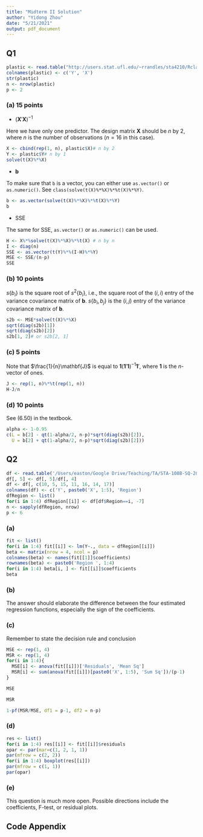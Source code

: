 ```yaml
---
title: "Midterm II Solution"
author: "Yidong Zhou"
date: "5/21/2021"
output: pdf_document
---
```


## Q1

```r
plastic <- read.table("http://users.stat.ufl.edu/~rrandles/sta4210/Rclassnotes/data/textdatasets/KutnerData/Chapter%20%201%20Data%20Sets/CH01PR22.txt")
colnames(plastic) <- c('Y', 'X')
str(plastic)
n <- nrow(plastic)
p <- 2
```

### (a) 15 points

- $(\mathbf{X}'\mathbf{X})^{-1}$

Here we have only one predictor. The design matrix $\mathbf{X}$ should be $n$ by $2$, where $n$ is the number of observations ($n=16$ in this case).

```r
X <- cbind(rep(1, n), plastic$X)# n by 2
Y <- plastic$Y# n by 1
solve(t(X)%*%X)
```

- $\mathbf{b}$

To make sure that `b` is a vector, you can either use `as.vector()` or `as.numeric()`. See `class(solve(t(X)%*%X)%*%t(X)%*%Y)`.

```r
b <- as.vector(solve(t(X)%*%X)%*%t(X)%*%Y)
b
```

- SSE

The same for SSE, `as.vector()` or `as.numeric()` can be used.

```r
H <- X%*%solve(t(X)%*%X)%*%t(X) # n by n
I <- diag(n)
SSE <- as.vector(t(Y)%*%(I-H)%*%Y)
MSE <- SSE/(n-p)
SSE
```

### (b) 10 points

$s\{b_i\}$ is the square root of $s^2\{b_i\}$, i.e., the square root of the $(i, i)$ entry of the variance covariance matrix of $\mathbf{b}$. $s\{b_i, b_j\}$ is the $(i, j)$ entry of the variance covariance matrix of $\mathbf{b}$.

```r
s2b <- MSE*solve(t(X)%*%X)
sqrt(diag(s2b)[1])
sqrt(diag(s2b)[2])
s2b[1, 2]# or s2b[2, 1]
```

### (c) 5 points

Note that $\frac{1}{n}\mathbf{J}$ is equal to $\mathbf{1}(\mathbf{1}'\mathbf{1})^{-1}\mathbf{1}'$, where $\mathbf{1}$ is the $n$-vector of ones.

```r
J <- rep(1, n)%*%t(rep(1, n))
H-J/n
```

### (d) 10 points

See $(6.50)$ in the textbook.

```r
alpha <- 1-0.95
c(L = b[2] - qt(1-alpha/2, n-p)*sqrt(diag(s2b)[2]), 
  U = b[2] + qt(1-alpha/2, n-p)*sqrt(diag(s2b)[2]))
```


## Q2

```r
df <- read.table('/Users/easton/Google Drive/Teaching/TA/STA-108B-SQ-2021/Midterm II/Demographic.txt')
df[, 5] <- df[, 5]/df[, 4]
df <- df[, c(10, 5, 15, 11, 16, 14, 17)]
colnames(df) <- c('Y', paste0('X', 1:5), 'Region')
dfRegion <- list()
for(i in 1:4) dfRegion[[i]] <- df[df$Region==i, -7]
n <- sapply(dfRegion, nrow)
p <- 6
```

### (a)

```r
fit <- list()
for(i in 1:4) fit[[i]] <- lm(Y~., data = dfRegion[[i]])
beta <- matrix(nrow = 4, ncol = p)
colnames(beta) <- names(fit[[1]]$coefficients)
rownames(beta) <- paste0('Region ', 1:4)
for(i in 1:4) beta[i, ] <- fit[[i]]$coefficients
beta
```

### (b)

The answer should elaborate the difference between the four estimated regression functions, especially the sign of the coefficients.

### (c)

Remember to state the decision rule and conclusion

```r
MSE <- rep(1, 4)
MSR <- rep(1, 4)
for(i in 1:4){
  MSE[i] <- anova(fit[[i]])['Residuals', 'Mean Sq']
  MSR[i] <- sum(anova(fit[[i]])[paste0('X', 1:5), 'Sum Sq'])/(p-1)
}
```

```r
MSE
```

```r
MSR
```

```r
1-pf(MSR/MSE, df1 = p-1, df2 = n-p)
```

### (d)

```r
res <- list()
for(i in 1:4) res[[i]] <- fit[[i]]$residuals
opar <- par(mar=c(1, 2, 1, 1))
par(mfrow = c(2, 2))
for(i in 1:4) boxplot(res[[i]])
par(mfrow = c(1, 1))
par(opar)
```

### (e)

This question is much more open. Possible directions include the coefficients, F-test, or residual plots.

## Code Appendix
```r
```
